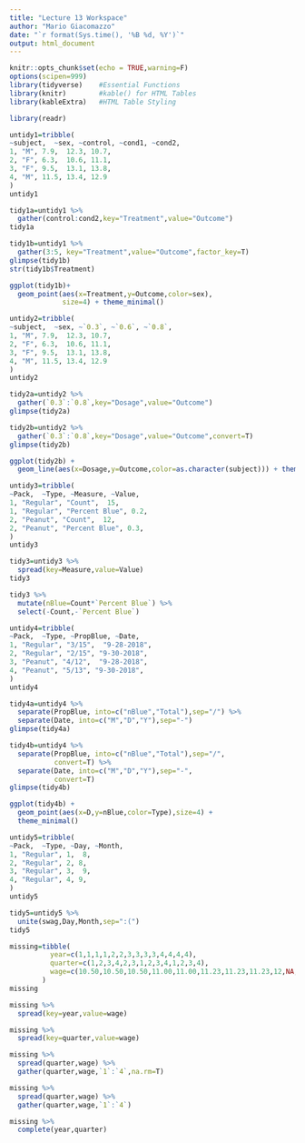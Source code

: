 ```yaml
---
title: "Lecture 13 Workspace"
author: "Mario Giacomazzo"
date: "`r format(Sys.time(), '%B %d, %Y')`"
output: html_document
---
```


```r
knitr::opts_chunk$set(echo = TRUE,warning=F)
options(scipen=999)
library(tidyverse)    #Essential Functions
library(knitr)        #kable() for HTML Tables
library(kableExtra)   #HTML Table Styling
```

```r
library(readr)
```

```r
untidy1=tribble(
~subject,  ~sex, ~control, ~cond1, ~cond2,
1, "M", 7.9,  12.3, 10.7,
2, "F", 6.3,  10.6, 11.1,
3, "F", 9.5,  13.1, 13.8,
4, "M", 11.5, 13.4, 12.9
)
untidy1
```

```r
tidy1a=untidy1 %>%
  gather(control:cond2,key="Treatment",value="Outcome")
tidy1a
```

```r
tidy1b=untidy1 %>%
  gather(3:5, key="Treatment",value="Outcome",factor_key=T)
glimpse(tidy1b)
str(tidy1b$Treatment)
```

```r
ggplot(tidy1b)+
  geom_point(aes(x=Treatment,y=Outcome,color=sex),
             size=4) + theme_minimal()
```

```r
untidy2=tribble(
~subject,  ~sex, ~`0.3`, ~`0.6`, ~`0.8`,
1, "M", 7.9,  12.3, 10.7,
2, "F", 6.3,  10.6, 11.1,
3, "F", 9.5,  13.1, 13.8,
4, "M", 11.5, 13.4, 12.9
)
untidy2
```

```r
tidy2a=untidy2 %>%
  gather(`0.3`:`0.8`,key="Dosage",value="Outcome")
glimpse(tidy2a)
```

```r
tidy2b=untidy2 %>%
  gather(`0.3`:`0.8`,key="Dosage",value="Outcome",convert=T)
glimpse(tidy2b)
```

```r
ggplot(tidy2b) +
  geom_line(aes(x=Dosage,y=Outcome,color=as.character(subject))) + theme_minimal()
```

```r
untidy3=tribble(
~Pack,  ~Type, ~Measure, ~Value,
1, "Regular", "Count",  15,
1, "Regular", "Percent Blue", 0.2,
2, "Peanut", "Count",  12,
2, "Peanut", "Percent Blue", 0.3,
)
untidy3
```

```r
tidy3=untidy3 %>%
  spread(key=Measure,value=Value)
tidy3
```

```r
tidy3 %>%
  mutate(nBlue=Count*`Percent Blue`) %>%
  select(-Count,-`Percent Blue`)
```

```r
untidy4=tribble(
~Pack,  ~Type, ~PropBlue, ~Date,
1, "Regular", "3/15",  "9-28-2018",
2, "Regular", "2/15", "9-30-2018",
3, "Peanut", "4/12",  "9-28-2018",
4, "Peanut", "5/13", "9-30-2018",
)
untidy4
```

```r
tidy4a=untidy4 %>%
  separate(PropBlue, into=c("nBlue","Total"),sep="/") %>%
  separate(Date, into=c("M","D","Y"),sep="-")
glimpse(tidy4a)
```

```r
tidy4b=untidy4 %>%
  separate(PropBlue, into=c("nBlue","Total"),sep="/",
           convert=T) %>%
  separate(Date, into=c("M","D","Y"),sep="-",
           convert=T)
glimpse(tidy4b)
```

```r
ggplot(tidy4b) +
  geom_point(aes(x=D,y=nBlue,color=Type),size=4) +
  theme_minimal()
```

```r
untidy5=tribble(
~Pack,  ~Type, ~Day, ~Month,
1, "Regular", 1,  8,
2, "Regular", 2, 8,
3, "Regular", 3,  9,
4, "Regular", 4, 9,
)
untidy5
```

```r
tidy5=untidy5 %>%
  unite(swag,Day,Month,sep=":(")
tidy5
```

```r
missing=tibble(
          year=c(1,1,1,1,2,2,3,3,3,3,4,4,4,4),
          quarter=c(1,2,3,4,2,3,1,2,3,4,1,2,3,4),
          wage=c(10.50,10.50,10.50,11.00,11.00,11.23,11.23,11.23,12,NA,12,NA,13.04,13.04),
        )
missing
```

```r
missing %>%
  spread(key=year,value=wage)
```

```r
missing %>%
  spread(key=quarter,value=wage)
```

```r
missing %>%
  spread(quarter,wage) %>%
  gather(quarter,wage,`1`:`4`,na.rm=T)
```

```r
missing %>%
  spread(quarter,wage) %>%
  gather(quarter,wage,`1`:`4`)
```

```r
missing %>%
  complete(year,quarter)
```
















